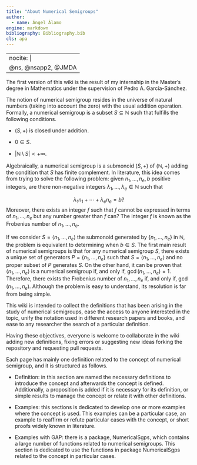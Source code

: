 ```yaml
---
title: "About Numerical Semigroups"
author: 
  - name: Ángel Álamo
engine: markdown
bibliography: Bibliography.bib
cls: apa
---
```


---
nocite: |
  @ns, @nsapp2, @JMDA
---

The first version of this wiki is the result of my internship in the Master's degree in Mathematics under the supervision of Pedro A. García-Sánchez.


The notion of numerical semigroup resides in the universe of natural numbers (taking into account the zero) with the usual addition operation. Formally, a numerical semigroup is a subset $S \subseteq \mathbb{N}$ such that fulfills the following conditions.

  - $(S, +)$ is closed under addition.
  
  - $0 \in S$.
  
  - $|\mathbb{N} \setminus S| < + \infty$.
  
Algebraically, a numerical semigroup is a submonoid $(S,+)$ of $(\mathbb{N}, +)$ adding the condition that $S$ has finite complement. In literature, this idea comes from trying to solve the following problem: given $n_1, \ldots, n_e, b$ positive integers, are there non-negative integers $\lambda_1, \ldots, \lambda_e \in \mathbb{N}$ such that

$$
\lambda_1 n_1 + \cdots + \lambda_e n_e = b?
$$
Moreover, there exists an integer $f$ such that $f$ cannot be expressed in terms of $n_1, \ldots, n_e$ but any number greater than $f$ can? The integer $f$ is known as the Frobenius number of $n_1, \ldots, n_e$.


If we consider $S = \langle n_1, \ldots, n_e \rangle$ the submonoid generated by $\{n_1, \ldots, n_e \}$ in $\mathbb{N}$, the problem is equivalent to determining when $b \in S$. The first main result of numerical semigroups is that for any numerical semigroup $S$, there exists a unique set of generators $P = \{n_1, \ldots, n_e\}$ such that $S = \langle n_1, \ldots, n_e \rangle$ and no proper subset of $P$ generates $S$. On the other hand, it can be proven that $\langle n_1, \ldots, n_e \rangle$ is a numerical semigroup if, and only if, $\gcd(n_1, \ldots, n_e) = 1$. Therefore, there exists the Frobenius number of $n_1, \ldots, n_e$ if, and only if, $\gcd(n_1, \ldots, n_e)$. Although the problem is easy to understand, its resolution is far from being simple. 


This wiki is intended to collect the definitions that has been arising in the study of numerical semigroups, ease the access to anyone interested in the topic, unify the notation used in different research papers and books, and ease to any researcher the search of a particular definition.


Having these objectives, everyone is welcome to collaborate in the wiki adding new definitions, fixing errors or suggesting new ideas forking the repository and requesting pull requests.

Each page has mainly one definition related to the concept of numerical semigroup, and it is structured as follows.

  - Definition: in this section are named the necessary definitions to introduce the concept and afterwards the concept is defined. Additionally, a proposition is added if it is necessary for its definition, or simple results to manage the concept or relate it with other definitions.
  
  - Examples: this sections is dedicated to develop one or more examples where the concept is used. This examples can be a particular case, an example to reaffirm or refute particular cases with the concept, or short proofs widely known in literature.
  
  - Examples with GAP: there is a package, NumericalSgps, which contains a large number of functions related to numerical semigroups. This section is dedicated to use the functions in package NumericalSgps related to the concept in particular cases.








